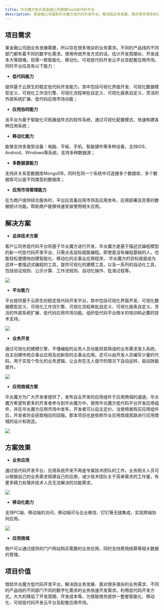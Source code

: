 ```yaml
---
title: 华炎魔方助力某金融公司搭建SaaS低代码平台
description: 某金融公司借助华炎魔方低代码开发平台，解决因业务发展、面对很多很杂的业务需求、不同的产品线的不同部门不同的数字化需求的业务快速开发需求。利用低代码开发方式，大大的降低了开发周期、开发成本等。为银联商务提供一整套智能化、移动化、可视低代码开发云平台及配套应用市场。
---
```




## **项目需求**

某金融公司因业务发展需要，所以存在很多很杂的业务需求。不同的产品线的不同部门都有着不同的数字化需求。使用传统开发方式的话，估计开发周期长、开发成本大等困难。现需一款智能化、移动化、可视低代码开发云平台及配套应用市场。同时平台应具有以下能力：

* **低代码能力**

提供基于云原生的稳定低代码开发能力，其中包括可视化界面开发、可视化数据模型定义、可视化工作流引擎、可视化流程审批自定义、可视化报表自定义、灵活的外部系统扩展、低代码应用市场功能；

* **应用协同能力**

该平台为基于智能化可拓展组件式的软件系统，通过可视化配置模式，快速构建各种应用系统；

* **移动化能力**

能够支持多类型设备：电脑、平板、手机、智能硬件等多种设备，支持IOS、Android、Windows等系统，支持多种数据源；

* **多数据源能力**

支持非关系型数据库MongoDB，同时在同一个系统中可连接多个数据库、多个数据库可以是不同类型的数据库；

* **应用市场管理能力**

在为商户提供综合服务时，平台应具备应用市场及应用发布，应用部署及完善的数据统计功能。帮助商户能够快速安装使用相关应用。

## **解决方案**

* **总体技术方案**

客户公司务低代码平台将基于华炎魔方进行开发，华炎魔方是基于描述式编程模型的新一代低代码开发平台，只需点击鼠标就能编程。即使是没有编程基础的人，也能轻松便捷地创建智能化、移动化的企事业应用程序。
华炎魔方的目标就是成为这样一套描述式编程的工具，提供可视化的建模工具，以及一系列的自动化工具，包括验证规则、公示计算、工作流规则、自动化操作、批准过程等。

 ![](https://console.steedos.cn/api/files/images/63d4da9f671028003e75bd01)

* **平台能力**

平台提供基于云原生的稳定低代码开发平台，其中包括可视化界面开发、可视化数据模型定义、可视化工作流引擎、可视化流程审批自定义、可视化报表自定义、灵活的外部系统扩展、低代码应用市场功能。组织低代码平台相关的培训和必要的技术支持。

 ![](https://console.steedos.cn/api/files/images/63d4dab4671028003e75bd02)

* **业务开发**

通过可视化的建模引擎，不懂编程的业务人员也能将其熟谙的业务需求录入系统，自主创建传统企事业应用及创新型的企事业应用。还可以由开发人员编写少量的代码，用于实现个性化的业务逻辑，让业务在无人值守的情况下自动运转，驱动效能提升。

 ![](https://console.steedos.cn/api/files/images/63d4dac7671028003e75bd03)

* **应用商城方案**

华炎魔方为广大开发者提供了，发布自主开发的应用组件于应用商城的通道。华炎魔方希望有更多的开发者参与到华炎魔方中，使用华炎魔方低代码平台开发应用组件，并在华炎魔方应用市场中发布，开发者可以自主定价，当使用者购买应用组件后，开发者将会获取相应的回报。那本项目也是依照华炎应用商城思路进行应用商城的设计和改造。

 ![](https://console.steedos.cn/api/files/images/63d4dad9671028003e75bd04)

## **方案效果**

* **业务应用**

通过低代码开发平台，应用系统开发不再是专属技术团队的工作，业务相关人员可以根据自己的业务需求搭建自己的应用，减少技术团队关于简单需求的工作量，有更多精力处理非技术人员无法解决的功能需求。

 ![](https://console.steedos.cn/api/files/images/63d4daec671028003e75bd05)

* **移动化能力**

支持PC端、移动端的访问，移动端可与企业微信、钉钉等无缝集成，实现跨端协同应用。

 ![](https://console.steedos.cn/api/files/images/63d4dafe671028003e75bd06)

* **应用商城**

商户可以通过提供的门户网站购买需要的业务应用，同时支持费用结算等相关数据的管理。

## **项目价值**

借助华炎魔方低代码开发平台，解决因业务发展、面对很多很杂的业务需求、不同的产品线的不同部门不同的数字化需求的业务快速开发需求。利用低代码开发方式，大大的降低了开发周期、开发成本等。为银联商务提供一整套智能化、移动化、可视低代码开发云平台及配套应用市场。